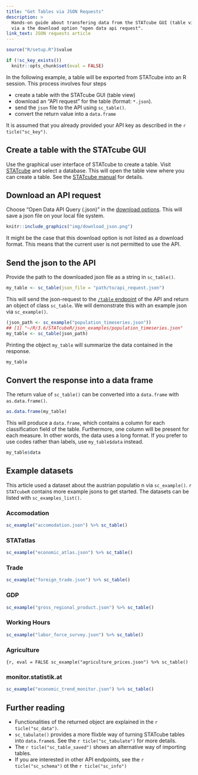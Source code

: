 ```yaml
---
title: "Get Tables via JSON Requests"
description: >
  Hands-on guide about transfering data from the STATcube GUI (table view) to R sessions
  via a the download option "open data api request".
link_text: JSON requests article
---
```


```r
source("R/setup.R")$value
```

```r
if (!sc_key_exists())
  knitr::opts_chunk$set(eval = FALSE)
```

In the following example, a table will be exported from STATcube into an
R session. This process involves four steps

* create a table with the STATcube GUI (table view)
* download an "API request" for the table (format: `*.json`).
* send the `json` file to the API using `sc_table()`.
* convert the return value into a `data.frame`

It is assumed that you already provided your API key as described in the `r ticle("sc_key")`.

## Create a table with the STATcube GUI

Use the graphical user interface of STATcube to create a table. Visit
[STATcube] and select a database. This will open the table view where you can 
create a table. See the [STATcube manual] for details.

## Download an API request

Choose "Open Data API Query (.json)" in the [download options]. This will
save a json file on your local file system.

```r
knitr::include_graphics("img/download_json.png")
```
 
It might be the case that this download option is not listed as a download format.
This means that the current user is not permitted to use the API.

## Send the json to the API

Provide the path to the downloaded json file as a string in `sc_table()`.

``` r
my_table <- sc_table(json_file = "path/to/api_request.json")
```

This will send the json-request to the [`/table` endpoint] of the API and return an object of class `sc_table`.
We will demonstrate this with an example json via `sc_example()`.
 
```r
(json_path <- sc_example("population_timeseries.json"))
## [1] "~/R/3.6/STATcubeR/json_examples/population_timeseries.json"
my_table <- sc_table(json_path)
```

Printing the object `my_table` will summarize the data contained in the response.

```r
my_table
```

## Convert the response into a data frame

The return value of `sc_table()` can be converted into a `data.frame` with `as.data.frame()`.

```r
as.data.frame(my_table)
```

This will produce a `data.frame`, which contains a column for each classification field of the table.
Furthermore, one column will be present for each measure.
In other words, the data uses a long format.
If you prefer to use codes rather than labels, use `my_table$data` instead.

```r
my_table$data
```

## Example datasets {.tabsert .tabset-pills}

This article used a dataset about the austrian populatio n via `sc_example()`.
`r STATcubeR` contains more example jsons to get started.
The datasets can be listed with `sc_examples_list()`.

### Accomodation

```r
sc_example("accomodation.json") %>% sc_table()
```

### STATatlas

```r
sc_example("economic_atlas.json") %>% sc_table()
```

### Trade

```r
sc_example("foreign_trade.json") %>% sc_table()
```

### GDP

```r
sc_example("gross_regional_product.json") %>% sc_table()
```

### Working Hours

```r
sc_example("labor_force_survey.json") %>% sc_table()
```

### Agriculture

```{r, eval = FALSE
sc_example("agriculture_prices.json") %>% sc_table()
```

### monitor.statistik.at

```r
sc_example("economic_trend_monitor.json") %>% sc_table()
```

## Further reading

* Functionalities of the returned object are explained in the `r ticle("sc_data")`.
* `sc_tabulate()`  provides a more flixble way of turning STATcube tables into
  `data.frame`s. See the `r ticle("sc_tabulate")` for more details.
* The `r ticle("sc_table_saved")` shows an alternative way of importing tables.
* If you are interested in other API endpoints, see the `r ticle("sc_schema")`
  ot the `r ticle("sc_info")`

[`/table` endpoint]: https://docs.wingarc.com.au/superstar/9.12/open-data-api/open-data-api-reference/table-endpoint
[download options]: https://docs.wingarc.com.au/superstar/9.12/superweb2/user-guide/download-tables
[STATcube]: https://statcube.at/statcube/home
[STATcube manual]: http://www.statistik.at/wcm/idc/idcplg?IdcService=GET_PDF_FILE&dDocName=105692

